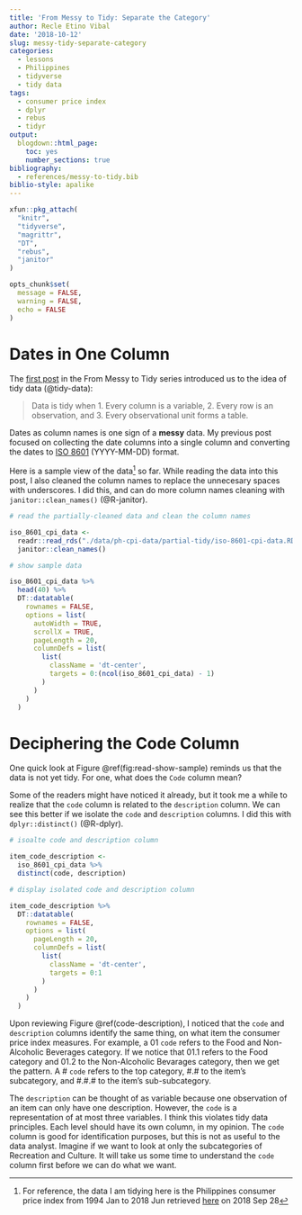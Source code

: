 ```yaml
---
title: 'From Messy to Tidy: Separate the Category'
author: Recle Etino Vibal
date: '2018-10-12'
slug: messy-tidy-separate-category
categories:
  - lessons
  - Philippines
  - tidyverse
  - tidy data
tags:
  - consumer price index
  - dplyr
  - rebus
  - tidyr
output:
  blogdown::html_page:
    toc: yes
    number_sections: true
bibliography:
  - references/messy-to-tidy.bib
biblio-style: apalike
---
```


```r

xfun::pkg_attach(
  "knitr",
  "tidyverse",
  "magrittr",
  "DT",
  "rebus",
  "janitor"
)

opts_chunk$set(
  message = FALSE,
  warning = FALSE,
  echo = FALSE
)

```

# Dates in One Column

The [first post](https://amateurdatasci.rbind.io/post/messy-tidy-tidyr-gather/) in the From Messy to Tidy series introduced us to the idea of tidy data (@tidy-data):

>Data is tidy when 
>1. Every column is a variable, 
2. Every row is an observation, and 
3. Every observational unit forms a table.

Dates as column names is one sign of a **messy** data. My previous post focused on collecting the date columns into a single column and converting the dates to [ISO 8601](https://en.wikipedia.org/wiki/ISO_8601) (YYYY-MM-DD) format. 

Here is a sample view of the data^[For reference, the data I am tidying here is the Philippines consumer price index from 1994 Jan to 2018 Jun retrieved [here](http://openstat.psa.gov.ph/dataset/prices-and-related-indices) on 2018 Sep 28] so far. While reading the data into this post, I also cleaned the column names to replace the unnecesary spaces with underscores. I did this, and can do more column names cleaning with `janitor::clean_names()` (@R-janitor).

```r

# read the partially-cleaned data and clean the column names

iso_8601_cpi_data <- 
  readr::read_rds("./data/ph-cpi-data/partial-tidy/iso-8601-cpi-data.RDS") %>% 
  janitor::clean_names()

# show sample data

iso_8601_cpi_data %>% 
  head(40) %>% 
  DT::datatable(
    rownames = FALSE,
    options = list(
      autoWidth = TRUE,
      scrollX = TRUE,
      pageLength = 20,
      columnDefs = list(
        list(
          className = 'dt-center',
          targets = 0:(ncol(iso_8601_cpi_data) - 1)
        )
      )
    )
  )

```

# Deciphering the Code Column

One quick look at Figure \@ref(fig:read-show-sample) reminds us that the data is not yet tidy. For one, what does the `Code` column mean?

Some of the readers might have noticed it already, but it took me a while to realize that the `code` column is related to the `description` column. We can see this better if we isolate the `code` and `description` columns. I did this with `dplyr::distinct()` (@R-dplyr).

```r

# isoalte code and description column

item_code_description <- 
  iso_8601_cpi_data %>% 
  distinct(code, description)

# display isolated code and description column

item_code_description %>% 
  DT::datatable(
    rownames = FALSE,
    options = list(
      pageLength = 20,
      columnDefs = list(
        list(
          className = 'dt-center',
          targets = 0:1
        )
      )
    )
  )

```

Upon reviewing Figure \@ref(code-description), I noticed that the `code` and `description` columns identify the same thing, on what item the consumer price index measures. For example, a 01 `code` refers to the Food and Non-Alcoholic Beverages category. If we notice that 01.1 refers to the Food category and 01.2 to the Non-Alcoholic Bevarages category, then we get the pattern. A # `code` refers to the top category, #.# to the item's subcategory, and #.#.# to the item's sub-subcategory.

The `description` can be thought of as variable because one observation of an item can only have one description. However, the `code` is a representation of at most three variables. I think this violates tidy data principles. Each level should have its own column, in my opinion. The `code` column is good for identification purposes, but this is not as useful to the data analyst. Imagine if we want to look at only the subcategories of Recreation and Culture. It will take us some time to understand the `code` column first before we can do what we want.



